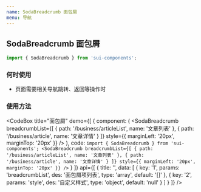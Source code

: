```yaml
---
name: SodaBreadcrumb 面包屑
menu: 导航
---
```



## SodaBreadcrumb 面包屑

```js
import { SodaBreadcrumb } from 'sui-components';
```

### 何时使用

- 页面需要相关导航跳转、返回等操作时

### 使用方法

<CodeBox
  title="面包屑"
  demo={[
    {
      component: (
        <SodaBreadcrumb
          breadcrumbList={[
            {
              path: '/business/articleList',
              name: '文章列表'
            },
            {
              path: '/business/article',
              name: '文章详情'
            }
          ]}
          style={{
            marginLeft: '20px',
            marginTop: '20px'
          }}
        />
      ),
      code: `import { SodaBreadcrumb } from 'sui-components';
<SodaBreadcrumb
  breadcrumbList={[
    {
      path: '/business/articleList',
      name: '文章列表'
    },
    {
      path: '/business/article',
      name: '文章详情'
    }
  ]}
  style={{
    marginLeft: '20px',
    marginTop: '20px'
  }}
/>`
    }
  ]}
  api={[
    {
      title: '',
      data: [
        {
          key: '1',
          params: 'breadcrumbList',
          des: '面包屑项列表',
          type: 'array',
          default: '[]'
        },
        {
          key: '2',
          params: 'style',
          des: '自定义样式',
          type: 'object',
          default: 'null'
        }
      ]
    }
  ]}
/>
